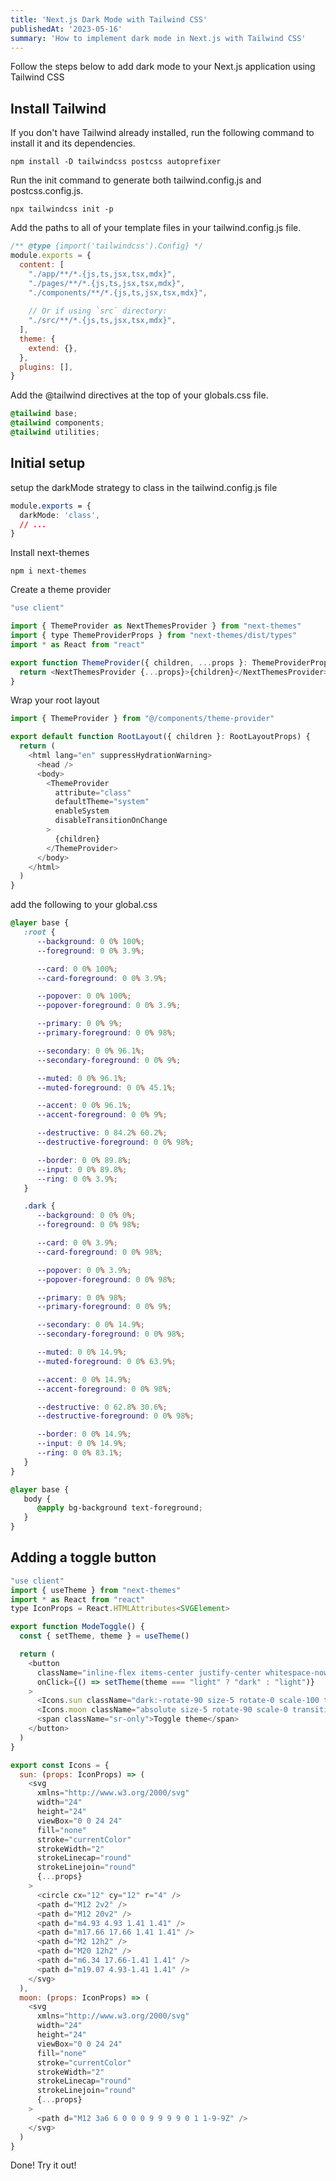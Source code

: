 ```yaml
---
title: 'Next.js Dark Mode with Tailwind CSS'
publishedAt: '2023-05-16'
summary: 'How to implement dark mode in Next.js with Tailwind CSS'
---
```


Follow the steps below to add dark mode to your Next.js application using Tailwind CSS

## Install Tailwind
If you don't have Tailwind already installed, run the following command to install it and its dependencies. 
```
npm install -D tailwindcss postcss autoprefixer
```

Run the init command to generate both tailwind.config.js and postcss.config.js.
```
npx tailwindcss init -p
```

Add the paths to all of your template files in your tailwind.config.js file.
```js
/** @type {import('tailwindcss').Config} */
module.exports = {
  content: [
    "./app/**/*.{js,ts,jsx,tsx,mdx}",
    "./pages/**/*.{js,ts,jsx,tsx,mdx}",
    "./components/**/*.{js,ts,jsx,tsx,mdx}",
 
    // Or if using `src` directory:
    "./src/**/*.{js,ts,jsx,tsx,mdx}",
  ],
  theme: {
    extend: {},
  },
  plugins: [],
}
```

Add the <Highlight>@tailwind</Highlight> directives at the top of your globals.css file.
```css
@tailwind base;
@tailwind components;
@tailwind utilities;
```
## Initial setup
setup the darkMode strategy to class in the tailwind.config.js file

```css
module.exports = {
  darkMode: 'class',
  // ...
}
```

Install next-themes
```
npm i next-themes
```

Create a theme provider
```js
"use client"

import { ThemeProvider as NextThemesProvider } from "next-themes"
import { type ThemeProviderProps } from "next-themes/dist/types"
import * as React from "react"

export function ThemeProvider({ children, ...props }: ThemeProviderProps) {
  return <NextThemesProvider {...props}>{children}</NextThemesProvider>
}
```

Wrap your root layout
```js
import { ThemeProvider } from "@/components/theme-provider"

export default function RootLayout({ children }: RootLayoutProps) {
  return (
    <html lang="en" suppressHydrationWarning>
      <head />
      <body>
        <ThemeProvider
          attribute="class"
          defaultTheme="system"
          enableSystem
          disableTransitionOnChange
        >
          {children}
        </ThemeProvider>
      </body>
    </html>
  )
}
```

add the following to your global.css

```css
@layer base {
   :root {
      --background: 0 0% 100%;
      --foreground: 0 0% 3.9%;

      --card: 0 0% 100%;
      --card-foreground: 0 0% 3.9%;

      --popover: 0 0% 100%;
      --popover-foreground: 0 0% 3.9%;

      --primary: 0 0% 9%;
      --primary-foreground: 0 0% 98%;

      --secondary: 0 0% 96.1%;
      --secondary-foreground: 0 0% 9%;

      --muted: 0 0% 96.1%;
      --muted-foreground: 0 0% 45.1%;

      --accent: 0 0% 96.1%;
      --accent-foreground: 0 0% 9%;

      --destructive: 0 84.2% 60.2%;
      --destructive-foreground: 0 0% 98%;

      --border: 0 0% 89.8%;
      --input: 0 0% 89.8%;
      --ring: 0 0% 3.9%;
   }

   .dark {
      --background: 0 0% 0%;
      --foreground: 0 0% 98%;

      --card: 0 0% 3.9%;
      --card-foreground: 0 0% 98%;

      --popover: 0 0% 3.9%;
      --popover-foreground: 0 0% 98%;

      --primary: 0 0% 98%;
      --primary-foreground: 0 0% 9%;

      --secondary: 0 0% 14.9%;
      --secondary-foreground: 0 0% 98%;

      --muted: 0 0% 14.9%;
      --muted-foreground: 0 0% 63.9%;

      --accent: 0 0% 14.9%;
      --accent-foreground: 0 0% 98%;

      --destructive: 0 62.8% 30.6%;
      --destructive-foreground: 0 0% 98%;

      --border: 0 0% 14.9%;
      --input: 0 0% 14.9%;
      --ring: 0 0% 83.1%;
   }
}

@layer base {
   body {
      @apply bg-background text-foreground;
   }
}
```


## Adding a toggle button
```js
"use client"
import { useTheme } from "next-themes"
import * as React from "react"
type IconProps = React.HTMLAttributes<SVGElement>

export function ModeToggle() {
  const { setTheme, theme } = useTheme()

  return (
    <button
      className="inline-flex items-center justify-center whitespace-nowrap px-3 hover:opacity-80"
      onClick={() => setTheme(theme === "light" ? "dark" : "light")}
    >
      <Icons.sun className="dark:-rotate-90 size-5 rotate-0 scale-100 transition-all dark:scale-0" />
      <Icons.moon className="absolute size-5 rotate-90 scale-0 transition-all dark:rotate-0 dark:scale-100" />
      <span className="sr-only">Toggle theme</span>
    </button>
  )
}

export const Icons = {
  sun: (props: IconProps) => (
    <svg
      xmlns="http://www.w3.org/2000/svg"
      width="24"
      height="24"
      viewBox="0 0 24 24"
      fill="none"
      stroke="currentColor"
      strokeWidth="2"
      strokeLinecap="round"
      strokeLinejoin="round"
      {...props}
    >
      <circle cx="12" cy="12" r="4" />
      <path d="M12 2v2" />
      <path d="M12 20v2" />
      <path d="m4.93 4.93 1.41 1.41" />
      <path d="m17.66 17.66 1.41 1.41" />
      <path d="M2 12h2" />
      <path d="M20 12h2" />
      <path d="m6.34 17.66-1.41 1.41" />
      <path d="m19.07 4.93-1.41 1.41" />
    </svg>
  ),
  moon: (props: IconProps) => (
    <svg
      xmlns="http://www.w3.org/2000/svg"
      width="24"
      height="24"
      viewBox="0 0 24 24"
      fill="none"
      stroke="currentColor"
      strokeWidth="2"
      strokeLinecap="round"
      strokeLinejoin="round"
      {...props}
    >
      <path d="M12 3a6 6 0 0 0 9 9 9 9 0 1 1-9-9Z" />
    </svg>
  )
}
```



Done! Try it out! <ModeToggle />
